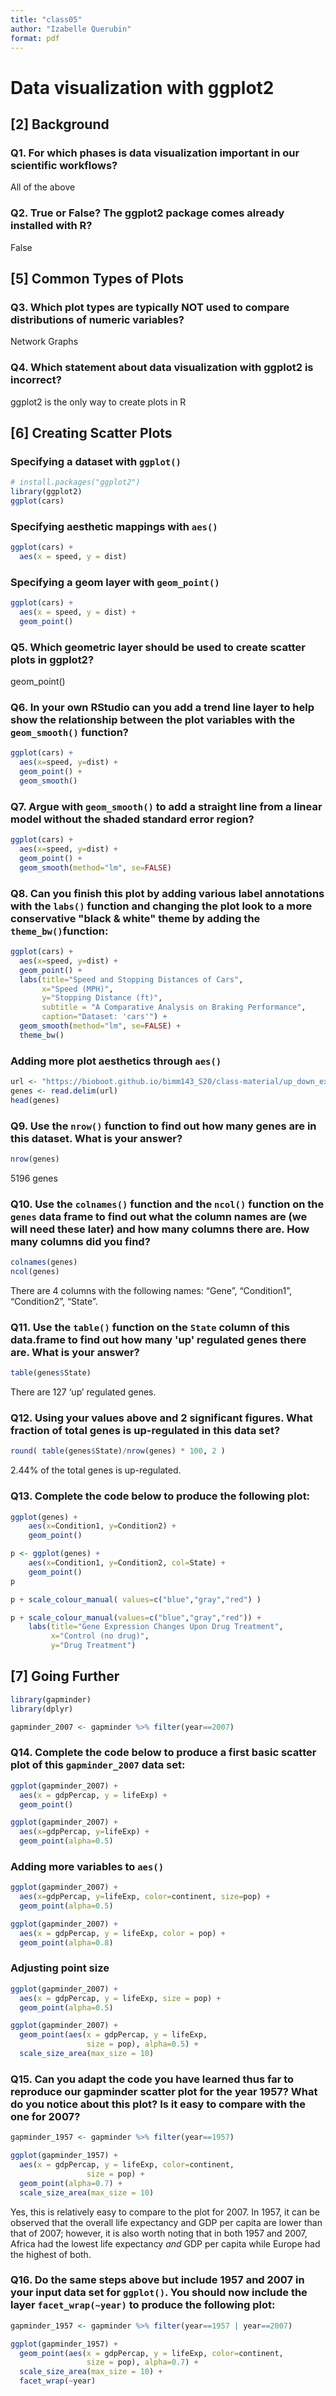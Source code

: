 ```yaml
---
title: "class05"
author: "Izabelle Querubin"
format: pdf
---
```


# Data visualization with ggplot2

## \[2\] Background

### Q1. For which phases is data visualization important in our scientific workflows?

All of the above

### Q2. True or False? The ggplot2 package comes already installed with R?

False

## \[5\] Common Types of Plots

### Q3. Which plot types are typically NOT used to compare distributions of numeric variables?

Network Graphs

### Q4. Which statement about data visualization with ggplot2 is incorrect?

ggplot2 is the only way to create plots in R

## \[6\] Creating Scatter Plots

### Specifying a dataset with `ggplot()`

```r
# install.packages("ggplot2")
library(ggplot2)
ggplot(cars)
```

### Specifying aesthetic mappings with `aes()`

```r
ggplot(cars) + 
  aes(x = speed, y = dist)
```

### Specifying a geom layer with `geom_point()`

```r
ggplot(cars) +
  aes(x = speed, y = dist) +
  geom_point()
```

### Q5. Which geometric layer should be used to create scatter plots in ggplot2?

geom_point()

### Q6. In your own RStudio can you add a trend line layer to help show the relationship between the plot variables with the `geom_smooth()` function?

```r
ggplot(cars) +
  aes(x=speed, y=dist) +
  geom_point() +
  geom_smooth()
```

### Q7. Argue with `geom_smooth()` to add a straight line from a linear model without the shaded standard error region?

```r
ggplot(cars) +
  aes(x=speed, y=dist) +
  geom_point() +
  geom_smooth(method="lm", se=FALSE)
```

### Q8. Can you finish this plot by adding various label annotations with the `labs()` function and changing the plot look to a more conservative \"black & white\" theme by adding the `theme_bw()`function:

```r
ggplot(cars) + 
  aes(x=speed, y=dist) +
  geom_point() +
  labs(title="Speed and Stopping Distances of Cars",
       x="Speed (MPH)", 
       y="Stopping Distance (ft)",
       subtitle = "A Comparative Analysis on Braking Performance",
       caption="Dataset: 'cars'") +
  geom_smooth(method="lm", se=FALSE) +
  theme_bw()
```

### Adding more plot aesthetics through `aes()`

```r
url <- "https://bioboot.github.io/bimm143_S20/class-material/up_down_expression.txt"
genes <- read.delim(url)
head(genes)
```

### Q9. Use the `nrow()` function to find out how many genes are in this dataset. What is your answer?

```r
nrow(genes)
```

5196 genes

### Q10. Use the `colnames()` function and the `ncol()` function on the `genes` data frame to find out what the column names are (we will need these later) and how many columns there are. How many columns did you find?

```r
colnames(genes)
ncol(genes)
```

There are 4 columns with the following names: "Gene", "Condition1", "Condition2", "State".

### Q11. Use the `table()` function on the `State` column of this data.frame to find out how many \'up\' regulated genes there are. What is your answer?

```r
table(genes$State)
```

There are 127 'up' regulated genes.

### Q12. Using your values above and 2 significant figures. What fraction of total genes is up-regulated in this data set?

```r
round( table(genes$State)/nrow(genes) * 100, 2 )
```

2.44% of the total genes is up-regulated.

### Q13. Complete the code below to produce the following plot:

```r
ggplot(genes) + 
    aes(x=Condition1, y=Condition2) +
    geom_point()
```

```r
p <- ggplot(genes) + 
    aes(x=Condition1, y=Condition2, col=State) +
    geom_point()
p
```

```r
p + scale_colour_manual( values=c("blue","gray","red") )
```

```r
p + scale_colour_manual(values=c("blue","gray","red")) +
    labs(title="Gene Expression Changes Upon Drug Treatment",
         x="Control (no drug)",
         y="Drug Treatment")
```

## \[7\] Going Further

```r
library(gapminder)
library(dplyr)

gapminder_2007 <- gapminder %>% filter(year==2007)
```

### Q14. Complete the code below to produce a first basic scatter plot of this `gapminder_2007` data set:

```r
ggplot(gapminder_2007) +
  aes(x = gdpPercap, y = lifeExp) +
  geom_point()
```

```r
ggplot(gapminder_2007) +
  aes(x=gdpPercap, y=lifeExp) +
  geom_point(alpha=0.5)
```

### Adding more variables to `aes()`

```r
ggplot(gapminder_2007) +
  aes(x=gdpPercap, y=lifeExp, color=continent, size=pop) +
  geom_point(alpha=0.5)
```

```r
ggplot(gapminder_2007) + 
  aes(x = gdpPercap, y = lifeExp, color = pop) +
  geom_point(alpha=0.8)
```

### Adjusting point size

```r
ggplot(gapminder_2007) + 
  aes(x = gdpPercap, y = lifeExp, size = pop) +
  geom_point(alpha=0.5)
```

```r
ggplot(gapminder_2007) + 
  geom_point(aes(x = gdpPercap, y = lifeExp,
                 size = pop), alpha=0.5) + 
  scale_size_area(max_size = 10)
```

### Q15. Can you adapt the code you have learned thus far to reproduce our gapminder scatter plot for the year 1957? What do you notice about this plot? Is it easy to compare with the one for 2007?

```r
gapminder_1957 <- gapminder %>% filter(year==1957)

ggplot(gapminder_1957) + 
  aes(x = gdpPercap, y = lifeExp, color=continent,
                 size = pop) +
  geom_point(alpha=0.7) + 
  scale_size_area(max_size = 10) 
```

Yes, this is relatively easy to compare to the plot for 2007. In 1957, it can be observed that the overall life expectancy and GDP per capita are lower than that of 2007; however, it is also worth noting that in both 1957 and 2007, Africa had the lowest life expectancy *and* GDP per capita while Europe had the highest of both.

### Q16. Do the same steps above but include 1957 and 2007 in your input data set for `ggplot()`. You should now include the layer `facet_wrap(~year)` to produce the following plot:

```r
gapminder_1957 <- gapminder %>% filter(year==1957 | year==2007)

ggplot(gapminder_1957) + 
  geom_point(aes(x = gdpPercap, y = lifeExp, color=continent,
                 size = pop), alpha=0.7) + 
  scale_size_area(max_size = 10) +
  facet_wrap(~year)
```
